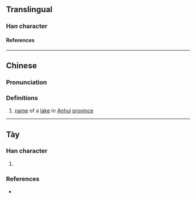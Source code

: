 {{character info}}
==Translingual==

===Han character===
{{Han char|rn=85|rad=水|as=11|sn=14|four=32194|canj=EVVD|ids=⿰氵巢}}

====References====
{{Han ref|kx=0644.270|dkj=18107|dj=1053.040|hdz=31734.050|uh=6F05|ud=28421|bh=E2AE|bd=58030}}

----

==Chinese==
{{zh-forms}}

===Pronunciation===
{{zh-pron
|m=cháo
|c=caau4
|mc=y
|oc=y
|ma=
|cat=pn
}}

===Definitions===
{{zh-hanzi}}

# [[name]] of a [[lake]] in [[Anhui]] [[province]]

----

==Tày==

===Han character===
{{head|tyz|Han character}}

# {{tyz-Nom form of|zlào}}

===References===
* {{R:Lương Bèn}}